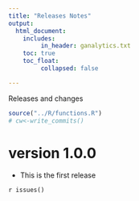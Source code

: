 ```yaml
---
title: "Releases Notes"
output: 
  html_document:
    includes:
         in_header: ganalytics.txt
    toc: true
    toc_float:
         collapsed: false

---
```


Releases and changes

```r

source("../R/functions.R")
# cw<-write_commits()

```


#   version 1.0.0
* This is the first release


`r issues()`
